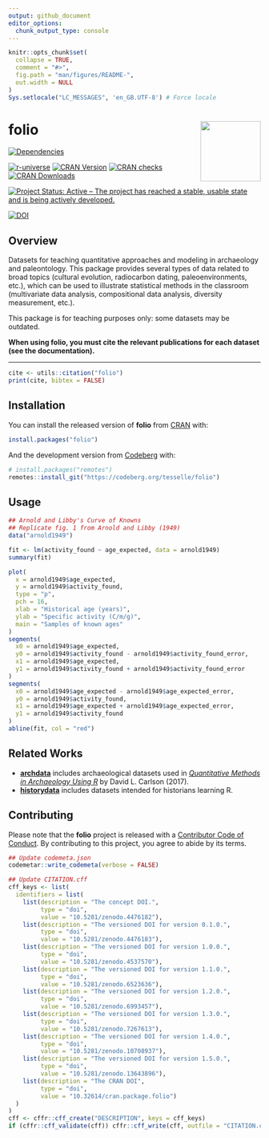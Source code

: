 ```yaml
---
output: github_document
editor_options: 
  chunk_output_type: console
---
```


<!-- README.md is generated from README.Rmd. Please edit that file -->

```r
knitr::opts_chunk$set(
  collapse = TRUE,
  comment = "#>",
  fig.path = "man/figures/README-",
  out.width = NULL
)
Sys.setlocale("LC_MESSAGES", 'en_GB.UTF-8') # Force locale
```

# folio <img width=120px src="man/figures/logo.png" align="right" />

<!-- badges: start -->
[![Dependencies](https://tinyverse.netlify.app/badge/folio)](https://cran.r-project.org/package=folio)

[![r-universe](https://tesselle.r-universe.dev/badges/folio)](https://tesselle.r-universe.dev){.pkgdown-devel}
[![CRAN Version](https://www.r-pkg.org/badges/version/folio)](https://cran.r-project.org/package=folio){.pkgdown-release}
[![CRAN checks](https://badges.cranchecks.info/worst/folio.svg)](https://cran.r-project.org/web/checks/check_results_folio.html){.pkgdown-release}
[![CRAN Downloads](https://cranlogs.r-pkg.org/badges/folio)](https://cran.r-project.org/package=folio){.pkgdown-release}

[![Project Status: Active – The project has reached a stable, usable state and is being actively developed.](https://www.repostatus.org/badges/latest/active.svg)](https://www.repostatus.org/#active)

[![DOI](https://zenodo.org/badge/DOI/10.5281/zenodo.4476182.svg)](https://doi.org/10.5281/zenodo.4476182)
<!-- badges: end -->

## Overview

Datasets for teaching quantitative approaches and modeling in archaeology and paleontology. This package provides several types of data related to broad topics (cultural evolution, radiocarbon dating, paleoenvironments, etc.), which can be used to illustrate statistical methods in the classroom (multivariate data analysis, compositional data analysis, diversity measurement, etc.).

This package is for teaching purposes only: some datasets may be outdated.

**When using folio, you must cite the relevant publications for each dataset (see the documentation).**

---

```r
cite <- utils::citation("folio")
print(cite, bibtex = FALSE)
```

## Installation

You can install the released version of **folio** from [CRAN](https://CRAN.R-project.org) with:

```r
install.packages("folio")
```

And the development version from [Codeberg](https://codeberg.org/) with:

```r
# install.packages("remotes")
remotes::install_git("https://codeberg.org/tesselle/folio")
```

## Usage

```r
## Arnold and Libby's Curve of Knowns
## Replicate fig. 1 from Arnold and Libby (1949)
data("arnold1949")

fit <- lm(activity_found ~ age_expected, data = arnold1949)
summary(fit)

plot(
  x = arnold1949$age_expected,
  y = arnold1949$activity_found,
  type = "p",
  pch = 16,
  xlab = "Historical age (years)",
  ylab = "Specific activity (C/m/g)",
  main = "Samples of known ages"
)
segments(
  x0 = arnold1949$age_expected,
  y0 = arnold1949$activity_found - arnold1949$activity_found_error,
  x1 = arnold1949$age_expected,
  y1 = arnold1949$activity_found + arnold1949$activity_found_error
)
segments(
  x0 = arnold1949$age_expected - arnold1949$age_expected_error,
  y0 = arnold1949$activity_found,
  x1 = arnold1949$age_expected + arnold1949$age_expected_error,
  y1 = arnold1949$activity_found
)
abline(fit, col = "red")
```

## Related Works

* [**archdata**](https://cran.r-project.org/package=archdata) includes archaeological datasets used in [*Quantitative Methods in Archaeology Using R*](https://doi.org/10.1017/9781139628730) by David L. Carlson (2017).
* [**historydata**](https://cran.r-project.org/package=historydata) includes datasets intended for historians learning R.

## Contributing

Please note that the **folio** project is released with a [Contributor Code of Conduct](https://www.tesselle.org/conduct.html). By contributing to this project, you agree to abide by its terms.

```r
## Update codemeta.json
codemetar::write_codemeta(verbose = FALSE)

## Update CITATION.cff
cff_keys <- list(
  identifiers = list(
    list(description = "The concept DOI.",
         type = "doi",
         value = "10.5281/zenodo.4476182"),
    list(description = "The versioned DOI for version 0.1.0.",
         type = "doi",
         value = "10.5281/zenodo.4476183"),
    list(description = "The versioned DOI for version 1.0.0.",
         type = "doi",
         value = "10.5281/zenodo.4537570"),
    list(description = "The versioned DOI for version 1.1.0.",
         type = "doi",
         value = "10.5281/zenodo.6523636"),
    list(description = "The versioned DOI for version 1.2.0.",
         type = "doi",
         value = "10.5281/zenodo.6993457"),
    list(description = "The versioned DOI for version 1.3.0.",
         type = "doi",
         value = "10.5281/zenodo.7267613"),
    list(description = "The versioned DOI for version 1.4.0.",
         type = "doi",
         value = "10.5281/zenodo.10708937"),
    list(description = "The versioned DOI for version 1.5.0.",
         type = "doi",
         value = "10.5281/zenodo.13643896"),
    list(description = "The CRAN DOI",
         type = "doi",
         value = "10.32614/cran.package.folio")
  )
)
cff <- cffr::cff_create("DESCRIPTION", keys = cff_keys)
if (cffr::cff_validate(cff)) cffr::cff_write(cff, outfile = "CITATION.cff")
```
